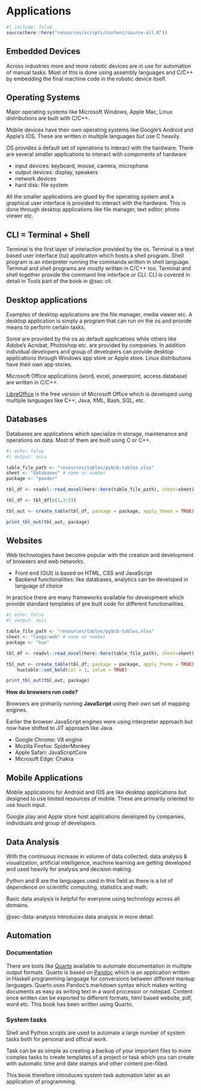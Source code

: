 # Applications

```r
#| include: false
source(here::here("resources/scripts/content/source-all.R"))
```

## Embedded Devices

Across industries more and more robotic devices are in use for automation of manual tasks. Most of this is done using assembly languages and C/C++ by embedding the final machine code in the robotic device itself.

## Operating Systems

Major operating systems like Microsoft Windows, Apple Mac, Linux distributions are built with C/C++.

Mobile devices have their own operating systems like Google's Android and Apple's IOS. These are written in multiple languages but use C heavily.

OS provides a default set of operations to interact with the hardware. There are several smaller applications to interact with components of hardware

- input devices: keyboard, mouse, camera, microphone
- output devices: display, speakers
- network devices
- hard disk: file system

All the smaller applications are glued by the operating system and a graphical user interface is provided to interact with the hardware. This is done through desktop applications like file manager, text editor, photo viewer etc.

## CLI = Terminal + Shell

Terminal is the first layer of interaction provided by the os. Terminal is a text based user interface (tui) application which hosts a shell program. Shell program is an interpreter running the commands written in shell language. Terminal and shell programs are mostly written in C/C++ too. Terminal and shell together provide the command line interface or CLI. CLI is covered in detail in Tools part of the book in @sec-cli.

## Desktop applications

Examples of desktop applications are the file manager, media viewer etc. A desktop application is simply a program that can run on the os and provide means to perform certain tasks.

Some are provided by the os as default applications while others like Adobe's Acrobat, Photoshop etc. are provided by companies. In addition individual developers and group of developers can provide desktop applications through Windows app store or Apple store. Linux distributions have their own app stores.

Microsoft Office applications (word, excel, powerpoint, access database) are written in C/C++.

[LibreOffice](https://www.libreoffice.org/discover/libreoffice/) is the free version of Microsoft Office which is developed using multiple languages like C++, Java, XML, Bash, SQL, etc.

## Databases

Databases are applications which specialize in storage, maintenance and operations on data. Most of them are built using C or C++.

```r
#| echo: false
#| output: asis

table_file_path <- "resources/tables/pybcb-tables.xlsx"
sheet <- "databases" # name or number
package <- "pander"

tbl_df <- readxl::read_excel(here::here(table_file_path), sheet=sheet)

tbl_df <- tbl_df[c(1,3:5)]

tbl_out <- create_table(tbl_df, package = package, apply_theme = TRUE)

print_tbl_out(tbl_out, package)
```

## Websites

Web technologies have become popular with the creation and development of browsers and web networks.

- Front end (GUI) is based on HTML, CSS and JavaScript
- Backend functionalities: like databases, analytics can be developed in language of choice

In practice there are many frameworks available for development which provide standard templates of pre built code for different functionalities.

```r
#| echo: false
#| output: asis

table_file_path <- "resources/tables/pybcb-tables.xlsx"
sheet <- "langs-web" # name or number
package <- "hux"

tbl_df <- readxl::read_excel(here::here(table_file_path), sheet=sheet)

tbl_out <- create_table(tbl_df, package = package, apply_theme = TRUE) |>
    huxtable::set_bold(col = 1, value = TRUE)

print_tbl_out(tbl_out, package)
```

**How do browsers run code?**

Browsers are primarily running **JavaScript** using their own set of mapping engines.

Earlier the browser JavaScript engines were using interpreter approach but now have shifted to JIT approach like Java.

- Google Chrome: V8 engine
- Mozilla Firefox: SpiderMonkey
- Apple Safari: JavaScriptCore
- Microsoft Edge: Chakra


## Mobile Applications

Mobile applications for Android and IOS are like desktop applications but designed to use limited resources of mobile. These are primarily oriented to use touch input.

Google play and Apple store host applications developed by companies, individuals and group of developers.

## Data Analysis

With the continuous increase in volume of data collected, data analysis & visualization, artificial intelligence, machine learning are getting developed and used heavily for analysis and decision making.

Python and R are the languages used in this field as there is a lot of dependence on scientific computing, statistics and math.

Basic data analysis is helpful for everyone using technology across all domains.

@sec-data-analysis introduces data analysis in more detail.

## Automation

### Documentation

There are tools like [Quarto](https://quarto.org/) available to automate documentation in multiple output formats. Quarto is based on [Pandoc](https://pandoc.org/) which is an application written in Haskell programming language for conversions between different markup languages. Quarto uses Pandoc's markdown syntax which makes writing documents as easy as writing text in a word processor or notepad. Content once written can be exported to different formats, html based website, pdf, word etc. This book has been written using Quarto.

### System tasks

Shell and Python scripts are used to automate a large number of system tasks both for personal and official work.

Task can be as simple as creating a backup of your important files to more complex tasks to create templates of a project or task which you can create with automatic time and date stamps and other content pre-filled.

This book therefore introduces system task automation later as an application of programming.
